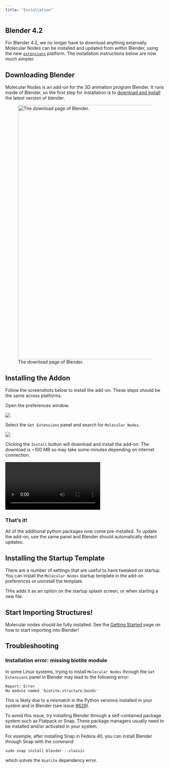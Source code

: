 ```yaml
---
title: "Installation"
---
```


::: callout-warning
# Blender 4.2
For Blender 4.2, we no longer have to download anything externally. Molecular Nodes can be installed and updated from _within_ Blender, using the new [`extensions`](https://https://extensions.blender.org/) platform. The installation instructions below are now much simpler.
:::

## Downloading Blender

Molecular Nodes is an add-on for the 3D animation program Blender. It runs inside of Blender, so the first step for installation is to [download and install](https://www.blender.org/download/) the latest version of blender.

![The download page of Blender.](images/installation/download-blender.png){align="center" width="800px"}


## Installing the Addon

Follow the screenshots below to install the add-on. These steps should be the same across platforms.

Open the preferences window.

![](images/installation/preferences.png)

Select the `Get Extensions` panel and search for `Molecular Nodes`.

![](images/installation/search_install.png)

Clicking the `Install` button will download and install the add-on. The download is ~100 MB so may take some minutes depending on internet connection.

![](images/installation/download.mp4)

### That's it! 

All of the additional python packages now come pre-installed. To update the add-on, use the same panel and Blender should automatically detect updates.

## Installing the Startup Template

There are a number of settings that are useful to have tweaked on startup. You can install the `Molecular Nodes` startup template in the add-on preferences or uninstall the template.

THis adds it as an option on the startup splash screen, or when starting a new file.

## Start Importing Structures!

Molecular nodes should be fully installed. See the [Getting Started](tutorials/01_importing.qmd) page on how to start importing into Blender!

## Troubleshooting

### Installation error: missing biotite module

In some Linux systems, trying to install `Molecular Nodes` through the `Get Extensions` panel in Blender may lead to the following error:
```
Report: Error
No module named 'biotite.structure.bonds' 
```
This is likely due to a mismatch in the Python versions installed in your system and in Blender (see issue [#629](https://github.com/BradyAJohnston/MolecularNodes/issues/629)). 

To avoid this issue, try installing Blender through a self-contained package system such as Flatpack or Snap. These package managers usually need to be installed and/or activated in your system.

For example, after installing Snap in Fedora 40, you can install Blender through Snap with the command
```
sudo snap install blender --classic
```
which solves the `biotite` dependency error.

